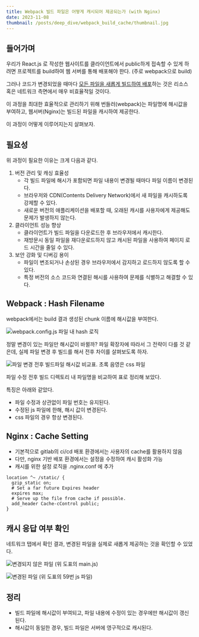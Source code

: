 ```yaml
---
title: Webpack 빌드 파일은 어떻게 캐시되어 제공되는가 (with Nginx)
date: 2023-11-08
thumbnail: /posts/deep_dive/webpack_build_cache/thumbnail.jpg
---
```



## 들어가며

우리가 React.js 로 작성한 웹사이트를 클라이언트에서 public하게 접속할 수 있게 하려면
프로젝트를 build하여 웹 서버를 통해 배포해야 한다. (주로 webpack으로 build)

 
그러나 코드가 변경되었을 때마다
<u>모든 파일을 새롭게 빌드하여 배포</u>하는 것은 리소스 혹은 네트워크 측면에서 매우 비효율적일 것이다.

이 과정을 최대한 효율적으로 관리하기 위해
번들러(webpack)는 파일명에 해시값을 부여하고, 웹서버(Nginx)는 빌드된 파일을 캐시하여 제공한다. 

이 과정이 어떻게 이루어지는지 살펴보자.

## 필요성

위 과정이 필요한 이유는 크게 다음과 같다.

1. 버전 관리 및 캐싱 효율성
    - 각 빌드 파일에 해시가 포함되면 파일 내용이 변경될 때마다 파일 이름이 변경된다.
    - 브라우저와 CDN(Contents Delivery Network)에서 새 파일을 캐시하도록 강제할 수 있다.
    - 새로운 버전의 애플리케이션을 배포할 때, 오래된 캐시를 사용자에게 제공해도 문제가 발생하지 않는다.
2. 클라이언트 성능 향상
    - 클라이언트가 빌드 파일을 다운로드한 후 브라우저에서 캐시한다.
    - 재방문시 동일 파일을 재다운로드하지 않고 캐시된 파일을 사용하여 페이지 로드 시간을 줄일 수 있다.
3. 보안 강화 및 디버깅 용이
    - 파일이 변조되거나 손상된 경우 브라우저에서 감지하고 로드하지 않도록 할 수 있다.
    - 특정 버전의 소스 코드와 연결된 해시를 사용하여 문제를 식별하고 해결할 수 있다.
 

## Webpack : Hash Filename
webpack에서는 build 결과 생성된 chunk 이름에 해시값을 부여한다.

![webpack.config.js 파일 내 hash 로직](/posts/deep_dive/webpack_build_cache/1.jpeg)
 
정말 변경이 있는 파일만 해시값이 바뀔까?
파일 확장자에 따라서 그 전략이 다를 것 같은데,
실제 파일 변경 후 빌드를 해서 전후 차이를 살펴보도록 하자.

![파일 변경 전후 빌드파일 해시값 비교표. 초록 음영은 css 파일](/posts/deep_dive/webpack_build_cache/2.png)

파일 수정 전후 빌드 디렉토리 내 파일명을 비교하여 표로 정리해 보았다.

특징은 아래와 같았다.

- 파일 수정과 상관없이 파일 번호는 유지된다.
- 수정된 js 파일에 한해, 해시 값이 변경된다.
- css 파일의 경우 항상 변경된다.
 

## Nginx : Cache Setting
- 기본적으로 gitlab의 ci/cd 배포 환경에서는 사용자의 cache를 활용하지 않음
- 다만, nginx 기반 배포 환경에서는 설정을 수정하여 캐시 활성화 가능
- 캐시를 위한 설정 로직을 .nginx.conf 에 추가

```shell
location ^~ /static/ {
  gzip_static on;
  # Set a far future Expires header
  expires max;
  # Serve up the file from cache if possible.
  add_header Cache-cControl public;
}
```

## 캐시 응답 여부 확인
네트워크 탭에서 확인 결과, 변경된 파일을 실제로 새롭게 제공하는 것을 확인할 수 있었다.

![변경되지 않은 파일 (위 도표의 main.js)](/posts/deep_dive/webpack_build_cache/3.png)

![변경된 파일 (위 도표의 59번 js 파일)](/posts/deep_dive/webpack_build_cache/4.png)

## 정리
- 빌드 파일에 해시값이 부여되고, 파일 내용에 수정이 있는 경우에만 해시값이 갱신된다.
- 해시값이 동일한 경우, 빌드 파일은 서버에 영구적으로 캐시된다.